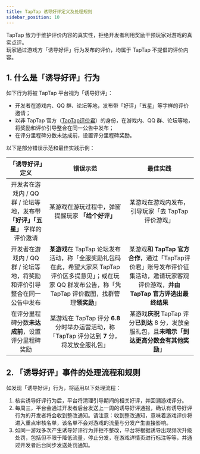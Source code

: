 ```yaml
---
title: TapTap 诱导好评定义及处理规则
sidebar_position: 10
---
```

 
TapTap 致力于维护评价内容的真实性，拒绝开发者利用奖励干预玩家对游戏的真实点评。  
玩家通过游戏方「诱导好评」行为发布的评价，均属于 TapTap 不提倡的评价内容。  

## 1. 什么是「诱导好评」行为

如下行为将被 TapTap 平台视为「诱导好评」：  
- 开发者在游戏内、QQ 群、论坛等地，发布带「好评」「五星」等字样的评价邀请；  
- 以非 TapTap 官方（[TapTap评价君](https://www.taptap.cn/user/83544660)）的身份，在游戏内、QQ 群、论坛等地，将奖励和评价引导整合在同一公告中发布；  
- 在评分里程碑分数未达成前，设置评分里程碑奖励。  

以下是部分错误示范和最佳实践示例：

| **「诱导好评」定义**                                         | **错误示范**                                                                         | **最佳实践**                                                                |
|:----------------------------------------------------:|:--------------------------------------------------------------------------------:|:-----------------------------------------------------------------------:|
| 开发者在游戏内 / QQ 群 / 论坛等地，发布带 **「好评」「五星」** 字样的评价邀请              | 某游戏在游玩过程中，弹窗提醒玩家 **「给个好评」**                                                           | 某游戏在游戏内发布，引导玩家「去 TapTap 评价游戏」                                           |
| 开发者在游戏内 / QQ 群 / 论坛等地，将奖励和评价引导整合在同一公告中发布 | **某游戏**在 TapTap 论坛发布活动，称「全服奖励礼包码在此，希望大家来 TapTap 评价区多提意见」；或在玩家 QQ 群发布公告，称「凭 TapTap 评价截图，找群管理**领奖励**」 | 某游戏**和 TapTap 官方合作**，通过「TapTap评价君」账号发布评价征集活动，邀请玩家客观评价游戏，**并由 TapTap 官方评选出最终结果** |
| 在评分里程碑分数**未达成前**，设置评分里程碑奖励                               | 某游戏在 TapTap 评分 **6.8** 分时举办运营活动，称「TapTap 评分达到 **7** 分，将发放全服礼包」                           | 某游戏**庆祝** TapTap 评分**已到达** 8 分，发放全服礼包，且**未暗示「到达更高分数会有其他奖励」**                        |

## 2. 「诱导好评」事件的处理流程和规则

如发现「诱导好评」行为，将适用以下处理流程：

1. 核实诱导好评行为后，平台将清理引导期间的相关好评，并回溯游戏评分。  
2. 每周三，平台会通过开发者后台发送上一周的诱导好评通报，确认有诱导好评行为的开发者将会收到整改通知。请注意：收到整改通知，意味着游戏评价将进入重点审核名单，该名单不会对游戏的流量与分发产生直接影响。  
3. 如同一游戏多次产生诱导好评行为并拒不整改，平台将根据诱导出现频次升级处罚，包括但不限于降低流量，停止分发，在游戏详情页进行标注等等，并通过开发者后台同步发送处罚通知。  

